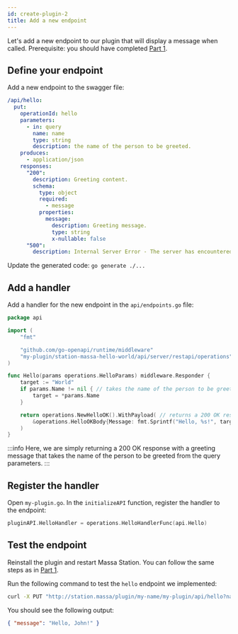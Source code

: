 ```yaml
---
id: create-plugin-2
title: Add a new endpoint
---
```


Let's add a new endpoint to our plugin that will display a message when called.
Prerequisite: you should have completed [Part 1](./create-basic-plugin.mdx).

## Define your endpoint

Add a new endpoint to the swagger file:

```yaml
/api/hello:
  put:
    operationId: hello
    parameters:
      - in: query
        name: name
        type: string
        description: the name of the person to be greeted.
    produces:
      - application/json
    responses:
      "200":
        description: Greeting content.
        schema:
          type: object
          required:
            - message
          properties:
            message:
              description: Greeting message.
              type: string
              x-nullable: false
      "500":
        description: Internal Server Error - The server has encountered a situation it does not know how to handle.
```
Update the generated code: `go generate ./...`

## Add a handler

Add a handler for the new endpoint in the `api/endpoints.go` file:

```go
package api

import (
    "fmt"

    "github.com/go-openapi/runtime/middleware"
    "my-plugin/station-massa-hello-world/api/server/restapi/operations"
)

func Hello(params operations.HelloParams) middleware.Responder {
    target := "World"
    if params.Name != nil { // takes the name of the person to be greeted from the query parameters
        target = *params.Name
    }

    return operations.NewHelloOK().WithPayload( // returns a 200 OK response with the greeting
        &operations.HelloOKBody{Message: fmt.Sprintf("Hello, %s!", target)},
    )
}
```
:::info
Here, we are simply returning a 200 OK response with a greeting message that takes the name of the person to be greeted from the query parameters.
:::

## Register the handler

Open `my-plugin.go`. In the `initializeAPI` function, register the handler to the endpoint:

```go
pluginAPI.HelloHandler = operations.HelloHandlerFunc(api.Hello)
```

## Test the endpoint

Reinstall the plugin and restart Massa Station. You can follow the same steps as in [Part 1](/docs/tutorial/massa-station-plugin/create-basic-plugin.mdx).


Run the following command to test the `hello` endpoint we implemented:

```bash
curl -X PUT "http://station.massa/plugin/my-name/my-plugin/api/hello?name=John" -H  "accept: application/json"
```

You should see the following output:

```json
{ "message": "Hello, John!" }
```
